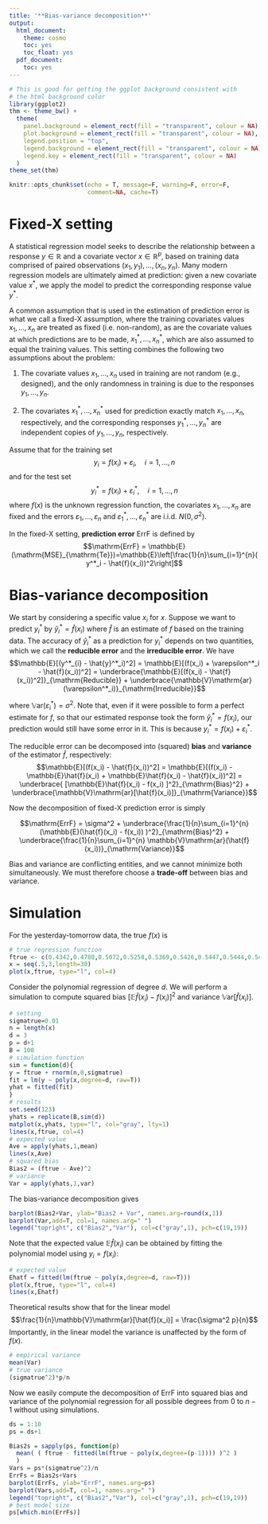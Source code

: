 ```yaml
---
title: '**Bias-variance decomposition**'
output:
  html_document:
    theme: cosmo
    toc: yes
    toc_float: yes
  pdf_document:
    toc: yes
---
```


```r
# This is good for getting the ggplot background consistent with
# the html background color
library(ggplot2)
thm <- theme_bw() + 
  theme(
    panel.background = element_rect(fill = "transparent", colour = NA), 
    plot.background = element_rect(fill = "transparent", colour = NA),
    legend.position = "top",
    legend.background = element_rect(fill = "transparent", colour = NA),
    legend.key = element_rect(fill = "transparent", colour = NA)
  )
theme_set(thm)

knitr::opts_chunk$set(echo = T, message=F, warning=F, error=F, 
                      comment=NA, cache=T)
```

# Fixed-X setting

A statistical regression model seeks to describe the relationship between a response $y \in \mathbb{R}$ and a
covariate vector $x\in \mathbb{R}^p$, based on training data comprised of paired observations $(x_1,y_1),\ldots,(x_n,y_n)$.
Many modern regression models are ultimately aimed at prediction: given a new covariate value $x^*$, we apply the model to predict the corresponding response value $y^*$.

A common assumption that is used in the estimation of prediction error is what we call a fixed-X assumption, where the training covariates values $x_1,\ldots,x_n$ are treated as fixed (i.e. non-random), as are the covariate values at which predictions are to be made, $x^*_1,\ldots,x^*_n$,
which are also assumed to equal the training values.
This setting combines the following two assumptions about the problem:

1. The covariate values $x_1,\ldots,x_n$ used in training are not random (e.g., designed), and the only
randomness in training is due to the responses $y_1,\ldots,y_n$.

2. The covariates $x^*_1,\ldots,x^*_n$ used for prediction exactly match $x_1,\ldots,x_n$, respectively, and the
corresponding responses $y^*_1,\ldots,y^*_n$ are independent copies of $y_1,\ldots,y_n$, respectively.

Assume that for the training set
$$y_{i}=f(x_i)+\varepsilon_i, \quad i=1,\ldots,n$$
and for the test set
$$y^*_{i}=f(x_i)+\varepsilon^*_i, \quad i=1,\ldots,n$$
where $f(x)$ is the unknown regression function, 
the covariates $x_1,\ldots,x_n$ are fixed and the errors 
$\varepsilon_1,\ldots,\varepsilon_n$ and $\varepsilon^*_1,\ldots,\varepsilon^*_n$ are i.i.d. $N(0,\sigma^2)$. 


In the fixed-X setting, __prediction error__ $\mathrm{ErrF}$ is defined by
$$\mathrm{ErrF} = \mathbb{E}(\mathrm{MSE}_{\mathrm{Te}})=\mathbb{E}\left[\frac{1}{n}\sum_{i=1}^{n}( y^*_i - \hat{f}(x_i))^2\right]$$
 
 
# Bias-variance decomposition 

We start by considering a specific value $x_i$ for $x$. 
Suppose we want to predict $y^*_i$ by $\hat{y}_i^* = \hat{f}(x_i)$ where $\hat{f}$ is an estimate of $f$ based on the training data.
The accuracy of $\hat{y}^*_i$ as a prediction for $y^*_i$ depends on two quantities, which we call the __reducible error__ and the __irreducible error__. 
We have 
$$\mathbb{E}[(y^*_{i} - \hat{y}^*_i)^2] = \mathbb{E}[(f(x_i) + \varepsilon^*_i -  \hat{f}(x_i))^2] = \underbrace{\mathbb{E}[(f(x_i)  -  \hat{f}(x_i))^2]}_{\mathrm{Reducible}} + \underbrace{\mathbb{V}\mathrm{ar}(\varepsilon^*_i)}_{\mathrm{Irreducible}}$$

where $\mathbb{V}\mathrm{ar}(\varepsilon^*_i) = \sigma^2$. 
Note that, even if it were possible to form a perfect estimate for
$f$, so that our estimated response took the form $\hat{y}^*_i = f(x_i)$, our prediction would still have some error in it. This is because $y_i^* = f(x_i) + \varepsilon_i^*$. 

The reducible error can be decomposed into (squared) __bias__ and __variance__ of the estimator $\hat{f}$, respectively:
$$\mathbb{E}[(f(x_i)  -  \hat{f}(x_i))^2] = \mathbb{E}[(f(x_i)  - \mathbb{E}\hat{f}(x_i) + \mathbb{E}\hat{f}(x_i) - \hat{f}(x_i))^2] =
\underbrace{ [\mathbb{E}\hat{f}(x_i) - f(x_i) ]^2}_{\mathrm{Bias}^2} + \underbrace{\mathbb{V}\mathrm{ar}[\hat{f}(x_i)]}_{\mathrm{Variance}}$$


Now the decomposition of fixed-X prediction error is simply

$$\mathrm{ErrF} =  \sigma^2 + \underbrace{\frac{1}{n}\sum_{i=1}^{n}(\mathbb{E}(\hat{f}(x_i) - f(x_i)) )^2}_{\mathrm{Bias}^2} + \underbrace{\frac{1}{n}\sum_{i=1}^{n} \mathbb{V}\mathrm{ar}(\hat{f}(x_i))}_{\mathrm{Variance}}$$

Bias and variance are conflicting entities, and we cannot
minimize both simultaneously. We must therefore choose a __trade-off__ between bias and variance.

# Simulation

For the yesterday-tomorrow data, the true $f(x)$ is

```r
# true regression function 
ftrue <- c(0.4342,0.4780,0.5072,0.5258,0.5369,0.5426,0.5447,0.5444,0.5425,0.5397,0.5364,0.5329,0.5294,0.5260,0.5229,0.5200,0.5174,0.5151,0.5131,0.5113,0.5097,0.5083,0.5071,0.5061,0.5052,0.5044,0.5037,0.5032,0.5027,0.5023)
x = seq(.5,3,length=30)
plot(x,ftrue, type="l", col=4)
```

Consider the polynomial regression of degree $d$.
We will perform a simulation to compute squared bias $[\mathbb{E}\hat{f}(x_i) - f(x_i) ]^2$ and variance $\mathbb{V}\mathrm{ar}[\hat{f}(x_i)]$. 
 

```r
# setting
sigmatrue=0.01
n = length(x)
d = 3
p = d+1
B = 100
# simulation function
sim = function(d){
y = ftrue + rnorm(n,0,sigmatrue)
fit = lm(y ~ poly(x,degree=d, raw=T))
yhat = fitted(fit)
}
# results
set.seed(123)
yhats = replicate(B,sim(d))
matplot(x,yhats, type="l", col="gray", lty=1)
lines(x,ftrue, col=4)
# expected value
Ave = apply(yhats,1,mean)
lines(x,Ave)
# squared bias
Bias2 = (ftrue - Ave)^2
# variance
Var = apply(yhats,1,var)
```

The bias-variance decomposition gives

```r
barplot(Bias2+Var, ylab="Bias2 + Var", names.arg=round(x,1))
barplot(Var,add=T, col=1, names.arg=" ")
legend("topright", c("Bias2","Var"), col=c("gray",1), pch=c(19,19))
```

Note that the expected value $\mathbb{E}\hat{f}(x_i)$ can be obtained by fitting the polynomial model using $y_i = f(x_i)$:

```r
# expected value 
Ehatf = fitted(lm(ftrue ~ poly(x,degree=d, raw=T)))
plot(x,ftrue, type="l", col=4)
lines(x,Ehatf)
```


Theoretical results show that for the linear model $$\frac{1}{n}\mathbb{V}\mathrm{ar}[\hat{f}(x_i)] = \frac{\sigma^2 p}{n}$$
Importantly, in the linear model the variance is unaffected by the form of $f(x)$. 

```r
# empirical variance
mean(Var)
# true variance
(sigmatrue^2)*p/n
```


Now we easily compute the decomposition of $\mathrm{ErrF}$ into squared bias and variance of the polynomial regression for all possible degrees from 0 to $n-1$ without using simulations. 

```r
ds = 1:10
ps = ds+1

Bias2s = sapply(ps, function(p) 
  mean( ( ftrue - fitted(lm(ftrue ~ poly(x,degree=(p-1)))) )^2 )
  )
Vars = ps*(sigmatrue^2)/n
ErrFs = Bias2s+Vars
barplot(ErrFs, ylab="ErrF", names.arg=ps)
barplot(Vars,add=T, col=1, names.arg=" ")
legend("topright", c("Bias2","Var"), col=c("gray",1), pch=c(19,19))
# best model size
ps[which.min(ErrFs)]
```


